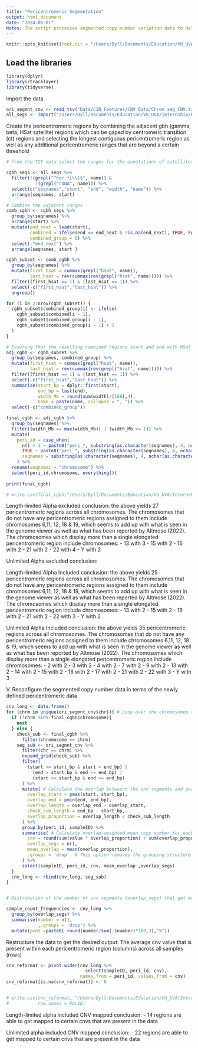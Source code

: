 ```yaml
---
title: "Pericentromeric Segmentation"
output: html_document
date: "2024-06-01"
Notes: The script processes segmented copy number variation data to delineate pericentromeric regions, amalgamating contiguous segments and assessing copy number alterations within these regions.
---
```


```r
knitr::opts_knit$set(root.dir = "/Users/Dyll/Documents/Education/VU_UVA/Internship/Epigenetics/Janssen_Group-UMCUtrecht/Main_Project")
```

## Load the libraries

```r
library(dplyr)
library(rtracklayer)
library(tidyverse)
```

Import the data
```r
ori_segmnt_cnv <- read_tsv("Data/CIN_Features/CNV_Data/Chrom_seg_CNV.txt")
all_segs <- import("/Users/Dyll/Documents/Education/VU_UVA/Internship/Epigenetics/Janssen_Group-UMCUtrecht/Main_Project/Raw_Data/Other/censat.bb") %>% as.data.frame()
```


Create the pericentromeric regions by combining the adjacent gbh (gamma, beta, HSat satellite) regions which can be gaped by centromeric transition (ct) regions and selecting the longest contiguous pericentromeric region as well as any additional pericentromeric ranges that are beyond a certain threshold

```r
# from the T2T data select the ranges for the annotations of satellites that correspond to pericentromeric sats 

cgbh_segs <- all_segs %>% 
  filter(!(grepl("^hor.*L\\)$", name)) &
           !(grepl("rDNA", name))) %>% 
  select(c("seqnames","start", "end", "width", "name")) %>% 
  arrange(seqnames, start)

# Combine the adjacent ranges
comb_cgbh <- cgbh_segs %>%
  group_by(seqnames) %>%
  arrange(start) %>%
  mutate(end_next = lead(start),
         combined = ifelse(end == end_next & !is.na(end_next), TRUE, FALSE),
         combined_group = 0) %>% 
  select(-"end_next") %>% 
  arrange(seqnames, start )

cgbh_subset <- comb_cgbh %>%
  group_by(seqnames) %>%
  mutate(first_hsat = cummax(grepl("hsat", name)),
         last_hsat = rev(cummax(rev(grepl("hsat", name))))) %>%
  filter((first_hsat == 1) & (last_hsat == 1)) %>%
  select(-c("first_hsat","last_hsat")) %>%
  ungroup()

for (i in 2:nrow(cgbh_subset)) {
  cgbh_subset$combined_group[i] <- ifelse(
    cgbh_subset$combined[i - 1],
    cgbh_subset$combined_group[i - 1],
    cgbh_subset$combined_group[i - 1] + 1
  )
}

# Ensuring that the resulting combined regions start and end with HSat regions
adj_cgbh <- cgbh_subset %>%
  group_by(seqnames, combined_group) %>%
  mutate(first_hsat = cummax(grepl("hsat", name)),
         last_hsat = rev(cummax(rev(grepl("hsat", name))))) %>% 
  filter((first_hsat == 1) & (last_hsat == 1)) %>%
  select(-c("first_hsat","last_hsat")) %>%
  summarise(start_bp = dplyr::first(start),
            end_bp = last(end),
            width_Mb = round(sum(width)/(1E6),4),
            name = paste(name, collapse = ", ")) %>%
  select(-c("combined_group"))

final_cgbh <- adj_cgbh %>% 
  group_by(seqnames) %>%
  filter((width_Mb == max(width_Mb)) | (width_Mb >= 1)) %>%
  mutate(
    peri_id = case_when(
      n() > 1 ~ paste0("peri_", substring(as.character(seqnames), 4, nchar(as.character(seqnames))), "_", row_number()),
      TRUE ~ paste0("peri_", substring(as.character(seqnames), 4, nchar(as.character(seqnames))))),
      seqnames = substring(as.character(seqnames), 4, nchar(as.character(seqnames)))
    ) %>% 
  rename(seqnames = "chromosome") %>% 
  select(peri_id,chromosome, everything())
  
print(final_cgbh)

# write.csv(final_cgbh,"/Users/Dyll/Documents/Education/VU_UVA/Internship/Epigenetics/Janssen_Group-UMCUtrecht/Main_Project/Data/Other/alpha_incl_all_pericentro_meta.csv", row.names = FALSE)
```



Length-limited Alpha excluded conclusion: the above yields 27 pericentromeric regions across all chromosomes. The chromosomes that do not have any pericentromeric regions assigned to them include chromosomes 6,11, 12, 18 & 19, which seems to add up with what is seen in the genome viewer as well as what has been reported by Altmose (2022). The chromosomes which display more than a single elongated pericentromeric region include chromosomes:
- 13 with 3
- 15 with 2
- 16 with 2
- 21 with 2
- 22 with 4 
- Y with 2

Unlimited Alpha excluded conclusion: 


Length-limited Alpha Included conclusion: the above yields 25 pericentromeric regions across all chromosomes. The chromosomes that do not have any pericentromeric regions assigned to them include chromosomes 6,11, 12, 18 & 19, which seems to add up with what is seen in the genome viewer as well as what has been reported by Altmose (2022). The chromosomes which display more than a single elongated pericentromeric region include chromosomes:
- 13 with 2
- 15 with 2
- 16 with 2
- 21 with 2
- 22 with 3
- Y with 2


Unlimited Alpha Included conclusion: the above yields 35 pericentromeric regions across all chromosomes. The chromosomes that do not have any pericentromeric regions assigned to them include chromosomes 6,11, 12, 18 & 19, which seems to add up with what is seen in the genome viewer as well as what has been reported by Altmose (2022). The chromosomes which display more than a single elongated pericentromeric region include chromosomes:
- 2 with 2
- 3 with 2
- 4 with 2
- 7 with 2
- 9 with 2
- 13 with 2
- 14 with 2
- 15 with 2
- 16 with 2
- 17 with 2
- 21 with 2
- 22 with 3
- Y with 3



V. Reconfigure the segmented copy number data in terms of the newly defined pericentromeric data
```r
cnv_long <- data.frame()
for (chrm in unique(ori_segmnt_cnv$chr)){ # Loop over the chromosomes that have pericentromeric regions
  if (!chrm %in% final_cgbh$chromosome){
    next
  } else {
    check_sub <- final_cgbh %>% 
      filter(chromosome == chrm)
    seg_sub <- ori_segmnt_cnv %>%
      filter(chr == chrm) %>%
      expand_grid(check_sub) %>%
      filter(
        (start >= start_bp & start < end_bp) |
          (end > start_bp & end <= end_bp) |
          (start <= start_bp & end >= end_bp)
      ) %>%
      mutate( # Calculate the overlap betweent the cnv segments and pericentromeric regions
        overlap_start = pmax(start, start_bp),
        overlap_end = pmin(end, end_bp),
        overlap_length = overlap_end - overlap_start,
        check_sub_length = end_bp - start_bp,
        overlap_proportion = overlap_length / check_sub_length
      ) %>%
      group_by(peri_id, sampleID) %>% 
      summarise( # Calculate overlap-weighted mean copy number for each sample's pericentromeric range
        cnv = round(sum(value * overlap_proportion) / sum(overlap_proportion),4),
        overlap_segs = n(),
        mean_overlap = mean(overlap_proportion),
        .groups = 'drop'  # This option removes the grouping structure after summation
      ) %>% 
      select(sampleID, peri_id, cnv, mean_overlap ,overlap_segs)
  }
  cnv_long <- rbind(cnv_long, seg_sub)
}


# Distribution of the number of cnv segments (overlap_segs) that get mapped (overlap) to each pericentromeric region across all samples. Most overlap to only 1 segment. 

sample_count_frequencies <- cnv_long %>%
  group_by(overlap_segs) %>%
  summarise(number = n(), 
            ,.groups = 'drop') %>%
  mutate(pcnt =paste0( round(number/sum(.$number)*100,3),"%"))


```

Restructure the data to get the desired output:
The average cnv value that is present within each pericentromeric region (columns)
across all samples (rows)

```r

cnv_reformat <- pivot_wider(cnv_long %>% 
                              select(sampleID, peri_id, cnv),
                            names_from = peri_id, values_from = cnv)
cnv_reformat[is.na(cnv_reformat)] <- 0
  

# write.csv(cnv_reformat, "/Users/Dyll/Documents/Education/VU_UVA/Internship/Epigenetics/Janssen_Group-UMCUtrecht/Main_Project/Data/CIN_Features/CNV_Data/unlim_alpha_incl_TCGA_pericentro_cnv.csv", 
#           row.names = FALSE)
```

Length-limited alpha included CNV mapped conclusion: 
- 14 regions are able to get mapped to certain cnvs that are present in the data

Unlimited alpha included CNV mapped conclusion: 
- 22 regions are able to get mapped to certain cnvs that are present in the data










